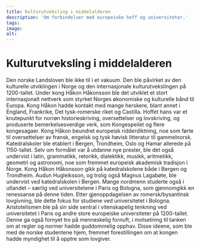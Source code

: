 ```yaml
---
title: Kulturutveksling i middelalderen
description: 'Om forbindelser med europeiske hoff og universiteter.'
tags:
image: 
alt: 
---
```



# Kulturutveksling i middelalderen

<Container stil="initial side">
    Den norske Landsloven ble ikke til i et vakuum. Den ble påvirket av den kulturelle utviklingen i Norge og den internasjonale kulturutvekslingen på 1200-tallet. Under kong Håkon Håkonsson ble det utviklet et stort internasjonalt nettverk som styrket Norges økonomiske og kulturelle bånd til Europa. Kong Håkon hadde kontakt med mange herskere, blant annet i England, Frankrike, Det tysk-romerske riket og Castilla. Hoffet hans var et knutepunkt for norrøn historieskriving, oversettelser og lovskriving, og produserte bemerkelsesverdige verk, som Kongespeilet og flere kongesagaer. Kong Håkon beundret europeisk ridderdiktning, noe som førte til oversettelser av fransk, engelsk og tysk høvisk litteratur til gammelnorsk. Katedralskoler ble etablert i Bergen, Trondheim, Oslo og Hamar allerede på 1150-tallet. Selv om formålet var å utdanne nye prester, ble det også undervist i latin, grammatikk, retorikk, dialektikk, musikk, aritmetikk, geometri og astronomi, noe som fremmet europeisk akademisk tradisjon i Norge. Kong Håkon Håkonsson gikk på katedralskolene både i Bergen og Trondheim. Audun Hugleiksson, og trolig også Magnus Lagabøte, ble undervist ved katedralskolen i Bergen. Mange nordmenn studerte også i utlandet – særlig ved universitetene i Paris og Bologna, som gjennomgikk en renessanse på denne tiden. Etter gjenoppdagelsen av romersk/bysantinsk lovgivning, ble dette fokus for studiene ved universitetet i Bologna. Aristotelismen ble på sin side sentral i vitenskapelig tenkning ved universitetet i Paris og andre store europeiske universiteter på 1200-tallet. Denne ga også fornyet tro på menneskelig fornuft, i motsetning til tanken om at regler og normer hadde guddommelig opphav. Disse ideene, som ble med de norske studentene hjem, fremmet forestillingen om at kongen hadde myndighet til å opptre som lovgiver.
</Container>

<Figure
    image="\images\introduksjon\engelskkeramikk.jpg"
    title="Englesk keramikkanne (Grimston) fra tidlig 1300-tallet, funnet i dominikanerklosteret i Oslo (Olavsklosteret). Foto: Kulturhistorisk Museum, Oslo."
    alt="Foto av engelsk keramikkanne fra tidlig 1300-tallet."
>
</Figure>